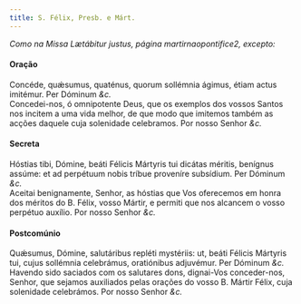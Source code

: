 ```yaml
---
title: S. Félix, Presb. e Márt.
---
```



<em>Como na Missa Lætábitur justus, página martirnaopontifice2, excepto:</em>

<h4 class="text-center">Oração</h4>
<div class="container-fluid">
<div class="row">
<div class="col-6 dropcaps text-justify">
Concéde, quǽsumus, quaténus, quorum sollémnia ágimus, étiam actus imitémur. Per Dóminum <em>&c.</em>
</div>
<div class="col-6 dropcaps text-justify">
Concedei-nos, ó omnipotente Deus, que os exemplos dos vossos Santos nos incitem a uma vida melhor, de que modo que imitemos também as acções daquele cuja solenidade celebramos. Por nosso Senhor <em>&c.</em>
</div>
</div>
</div>

<h4 class="text-center">Secreta</h4>
<div class="container-fluid">
<div class="row">
<div class="col-6 dropcaps text-justify">
Hóstias tibi, Dómine, beáti Félicis Mártyris tui dicátas méritis, benígnus assúme: et ad perpétuum nobis tríbue proveníre subsídium. Per Dóminum <em>&c.</em>
</div>
<div class="col-6 dropcaps text-justify">
Aceitai benignamente, Senhor, as hóstias que Vos oferecemos em honra dos méritos do B. Félix, vosso Mártir, e permiti que nos alcancem o vosso perpétuo auxílio. Por nosso Senhor <em>&c.</em>
</div>
</div>
</div>

<h4 class="text-center">Postcomúnio</h4>
<div class="container-fluid">
<div class="row">
<div class="col-6 dropcaps text-justify">
Quǽsumus, Dómine, salutáribus repléti mystériis: ut, beáti Félicis Mártyris tui, cujus sollémnia celebrámus, oratiónibus adjuvémur. Per Dóminum <em>&c.</em>
</div>
<div class="col-6 dropcaps text-justify">
Havendo sido saciados com os salutares dons, dignai-Vos conceder-nos, Senhor, que sejamos auxiliados pelas orações do vosso B. Mártir Félix, cuja solenidade celebrámos. Por nosso Senhor <em>&c.</em>
</div>
</div>
</div>
